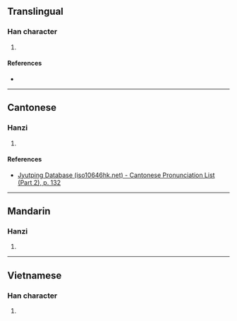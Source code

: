{{character info/new}}
==Translingual==

===Han character===
{{Han char|rn=75|rad=木|as=12|sn=16|four=|canj=DLMU,DLPN|ids=⿰木兠}}

# {{defn|Han|sort=木12}}

====References====
* {{Han ref|kx=0555.311|hdz=21290.081|uh=6A77|ud=27255}}

----

==Cantonese==

===Hanzi===
{{yue-hanzi|jyut=[[dau1]]|y=dau1}}

# {{defn|lang=yue|sort=木12}}

====References====
* [http://www.iso10646hk.net/jp/document/download.jsp Jyutping Database (iso10646hk.net) - Cantonese Pronunciation List (Part 2), p. 132]

----

==Mandarin==

===Hanzi===
{{cmn-hanzi|pin=[[dōu]] ([[dou1]])|wg=tou<sup>1</sup>}}

# {{defn|lang=cmn|sort=木12}}

----

==Vietnamese==

===Han character===
{{vi-readings|rs=木12| hanviet = dâu}}

# {{defn|lang=vi|sort=木12}}